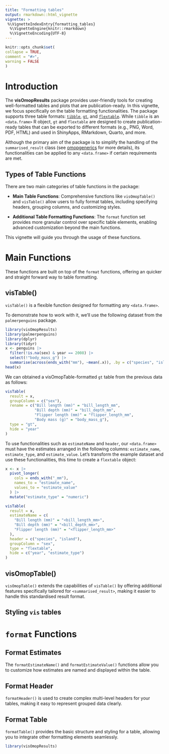 ```yaml
---
title: "Formatting tables"
output: rmarkdown::html_vignette
vignette: >
 %\VignetteIndexEntry{formatting_tables}
  %\VignetteEngine{knitr::rmarkdown}
  %\VignetteEncoding{UTF-8}
---
```

  
```r
knitr::opts_chunk$set(
collapse = TRUE,
comment = "#>",
warning = FALSE
)
```

# Introduction

The **visOmopResults** package provides user-friendly tools for creating well-formatted tables and plots that are publication-ready. In this vignette, we focus specifically on the table formatting functionalities. The package supports three table formats: [`tibble`](https://cran.r-project.org/package=tibble), [`gt`](https://cran.r-project.org/package=gt), and [`flextable`](https://cran.r-project.org/package=flextable). While `tibble` is an `<data.frame>` R object, `gt` and `flextable` are designed to create publication-ready tables that can be exported to different formats (e.g., PNG, Word, PDF, HTML) and used in ShinyApps, RMarkdown, Quarto, and more.

Although the primary aim of the package is to simplify the handling of the `summarised_result` class (see [omopgenerics]() for more details), its functionalities can be applied to any `<data.frame>` if certain requirements are met.

## Types of Table Functions

There are two main categories of table functions in the package:

- **Main Table Functions**: Comprehensive functions like `visOmopTable()` and `visTable()` allow users to fully format tables, including specifying headers, grouping columns, and customizing styles.

- **Additional Table Formatting Functions**: The `format` function set provides more granular control over specific table elements, enabling advanced customization beyond the main functions.

This vignette will guide you through the usage of these functions.

# Main Functions

These functions are built on top of the `format` functions, offering an quicker and straight forward way to table formatting. 

## visTable()
`visTable()` is a flexible function designed for formatting any `<data.frame>`.

To demonstrate how to work with it, we'll use the following dataset from the `palmerpenguins` package. 

```r
library(visOmopResults)
library(palmerpenguins)
library(dplyr)
library(tidyr)
x <- penguins |> 
  filter(!is.na(sex) & year == 2008) |> 
  select(!"body_mass_g") |>
  summarise(across(ends_with("mm"), ~mean(.x)), .by = c("species", "island", "sex"))
head(x)
```

We can obtained a visOmopTable-formatted `gt` table from the previous data as follows:
```r
visTable(
  result = x,
  groupColumn = c("sex"),
  rename = c("Bill length (mm)" = "bill_length_mm",
             "Bill depth (mm)" = "bill_depth_mm",
             "Flipper length (mm)" = "flipper_length_mm",
             "Body mass (g)" = "body_mass_g"),
  type = "gt",
  hide = "year"
)
```

To use functionalities such as `estimateName` and `header`, our `<data.frame>` must have the estimates arranged in the following columns: `estimate_name`, `estimate_type`, and `estimate_value`. 
Let's transform the example dataset and use these functionalities, this time to create a `flextable` object:

```r
x <- x |>
  pivot_longer(
    cols = ends_with("_mm"), 
    names_to = "estimate_name", 
    values_to = "estimate_value"
  ) |>
  mutate("estimate_type" = "numeric")

visTable(
  result = x,
  estimateName = c(
    "Bill length (mm)" = "<bill_length_mm>",
    "Bill depth (mm)" = "<bill_depth_mm>",
    "Flipper length (mm)" = "<flipper_length_mm>"
  ),
  header = c("species", "island"),
  groupColumn = "sex",
  type = "flextable",
  hide = c("year", "estimate_type")
)
```


## visOmopTable()
`visOmopTable()` extends the capabilities of `visTable()` by offering additional features specifically tailored for `<summarised_result>`, making it easier to handle this standardised result format.

## Styling `vis` tables

# `format` Functions

## Format Estimates
The `formatEstimateName()` and `formatEstimateValue()` functions allow you to customize how estimates are named and displayed within the table.

## Format Header
`formatHeader()` is used to create complex multi-level headers for your tables, making it easy to represent grouped data clearly.

## Format Table
`formatTable()` provides the basic structure and styling for a table, allowing you to integrate other formatting elements seamlessly.





```r
library(visOmopResults)
```

